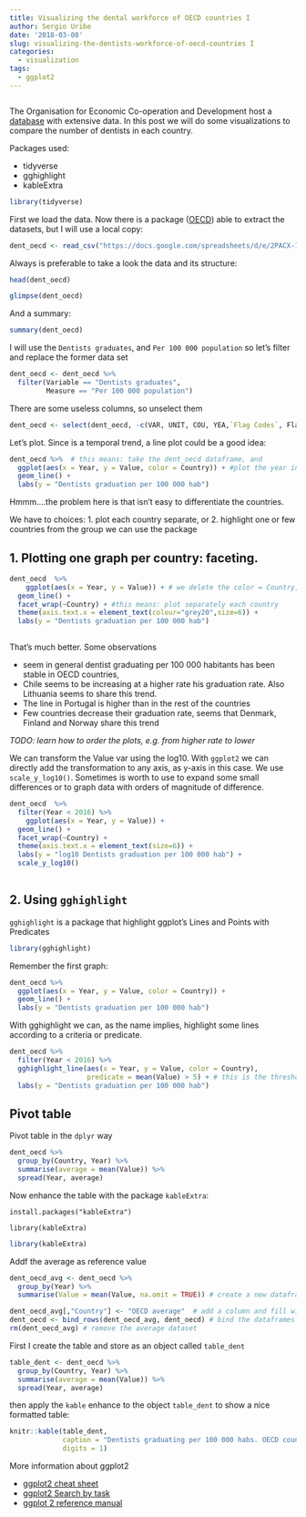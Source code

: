 ---
title: Visualizing the dental workforce of OECD countries I
author: Sergio Uribe
date: '2018-03-08'
slug: visualizing-the-dentists-workforce-of-oecd-countries I
categories:
  - visualization
tags:
  - ggplot2
---

![]()

The Organisation for Economic Co-operation and Development host a [database](https://data.oecd.org/) with extensive data. In this post we will do some visualizations to compare the number of dentists in each country. 

Packages used: 

  - tidyverse
  - gghighlight
  - kableExtra

```{r tidyverse, echo=FALSE, results='hide', warning=FALSE, message=FALSE}
library(tidyverse)
```


First we load the data. Now there is a package ([OECD](https://cran.r-project.org/web/packages/OECD/index.html)) able to extract the datasets, but I will use a local copy: 

```{r dataset}
dent_oecd <- read_csv("https://docs.google.com/spreadsheets/d/e/2PACX-1vStv7Pr69DtRKv6Nw6gVBep8hbT3pEeO6B1vNwxK_1DUHgpoTgbuRpZ4SvgtHFQnBZJVGeeQVyRuXZl/pub?gid=1330297229&single=true&output=csv")
```
Always is preferable to take a look the data and its structure: 

```{r head}
head(dent_oecd)
```
```{r glimpse}
glimpse(dent_oecd)
```

And a summary: 

```{r summary}
summary(dent_oecd)
```



I will use the `Dentists graduates`, and `Per 100 000 population` so let's filter and replace the former data set

```{r filter only graduate and 100 000}
dent_oecd <- dent_oecd %>% 
  filter(Variable == "Dentists graduates", 
         Measure == "Per 100 000 population")
```


There are some useless columns, so unselect them

```{r unselect vars}
dent_oecd <- select(dent_oecd, -c(VAR, UNIT, COU, YEA,`Flag Codes`, Flags))
```

Let's plot. Since is a temporal trend, a line plot could be a good idea: 
```{r messy plot}
dent_oecd %>%  # this means: take the dent_oecd dataframe, and
  ggplot(aes(x = Year, y = Value, color = Country)) + #plot the year in the X axis, the value in the y axis and color the lines per country
  geom_line() + 
  labs(y = "Dentists graduation per 100 000 hab")
```

Hmmm....the problem here is that isn't easy to differentiate the countries. 

We have to choices: 
  1. plot each country separate, or
  2. highlight one or few countries from the group we can use the package
  
## 1. Plotting one graph per country: faceting.
```{r facetted plot}
dent_oecd  %>% 
    ggplot(aes(x = Year, y = Value)) + # we delete the color = Country, since is not necessary
  geom_line() + 
  facet_wrap(~Country) + #this means: plot separately each country 
  theme(axis.text.x = element_text(colour="grey20",size=6)) + 
  labs(y = "Dentists graduation per 100 000 hab")
  
```

That's much better. Some observations 

  - seem in general dentist graduating per 100 000 habitants has been stable in OECD countries, 
  - Chile seems to be increasing at a higher rate his graduation rate. Also Lithuania seems to share this trend.
   - The line in Portugal is higher than in the rest of the countries
   - Few countries decrease their graduation rate, seems that Denmark, Finland and Norway share this trend


_TODO: learn how to order the plots, e.g. from higher rate to lower _

We can transform the Value var using the log10. With `ggplot2` we can directly add the transformation to any axis, as y-axis in this case. We use `scale_y_log10()`. Sometimes is worth to use to expand some small differences or to graph data with orders of magnitude of difference. 

```{r facetted plot 2 log10, warning=FALSE}
dent_oecd  %>% 
  filter(Year < 2016) %>% 
    ggplot(aes(x = Year, y = Value)) + 
  geom_line() + 
  facet_wrap(~Country) + 
  theme(axis.text.x = element_text(size=6)) + 
  labs(y = "log10 Dentists graduation per 100 000 hab") + 
  scale_y_log10()
  
```

## 2. Using `gghighlight`
`gghighlight` is a package that highlight ggplot's Lines and Points with Predicates

```{r package ggh, echo=FALSE, results='hide'}
library(gghighlight)
```

Remember the first graph: 

```{r messy plot again}
dent_oecd %>%  
  ggplot(aes(x = Year, y = Value, color = Country)) + 
  geom_line() + 
  labs(y = "Dentists graduation per 100 000 hab")
```

With gghighlight we can, as the name implies, highlight some lines according to a criteria or predicate. 

```{r highlighted and nice line plot}
dent_oecd %>% 
  filter(Year < 2016) %>% 
  gghighlight_line(aes(x = Year, y = Value, color = Country), 
                   predicate = mean(Value) > 5) + # this is the threshold
  labs(y = "Dentists graduation per 100 000 hab") 
```

## Pivot table

Pivot table in the `dplyr` way
```{r pivot table in dplyr way}
dent_oecd %>% 
  group_by(Country, Year) %>% 
  summarise(average = mean(Value)) %>% 
  spread(Year, average)
```

Now enhance the table with the package `kableExtra`: 

`install.packages("kableExtra")`

`library(kableExtra)`

```{r lib kable, echo=FALSE, results='hide'}
library(kableExtra)
```
Addf the average as reference value


```{r create average}
dent_oecd_avg <- dent_oecd %>% 
  group_by(Year) %>% 
  summarise(Value = mean(Value, na.omit = TRUE)) # create a new dataframe with the average per year  

dent_oecd_avg[,"Country"] <- "OECD average"  # add a column and fill with a string
dent_oecd <- bind_rows(dent_oecd_avg, dent_oecd) # bind the dataframes by columns
rm(dent_oecd_avg) # remove the average dataset

```

First I create the table and store as an object called `table_dent`
```{r table_dent}
table_dent <- dent_oecd %>% 
  group_by(Country, Year) %>% 
  summarise(average = mean(Value)) %>% 
  spread(Year, average) 
```

then apply the `kable` enhance to the object `table_dent` to show a nice formatted table: 

```{r table nice, results='asis'}
knitr::kable(table_dent, 
             caption = "Dentists graduating per 100 000 habs. OECD countries", 
             digits = 1)
```

More information about ggplot2

 - [ggplot2 cheat sheet](https://www.rstudio.com/wp-content/uploads/2015/03/ggplot2-cheatsheet.pdf)
 - [ggplot2 Search by task](https://www.computerworld.com/article/2935394/business-intelligence/my-ggplot2-cheat-sheet-search-by-task.html)
 - [ggplot 2 reference manual](http://ggplot2.tidyverse.org/reference/)